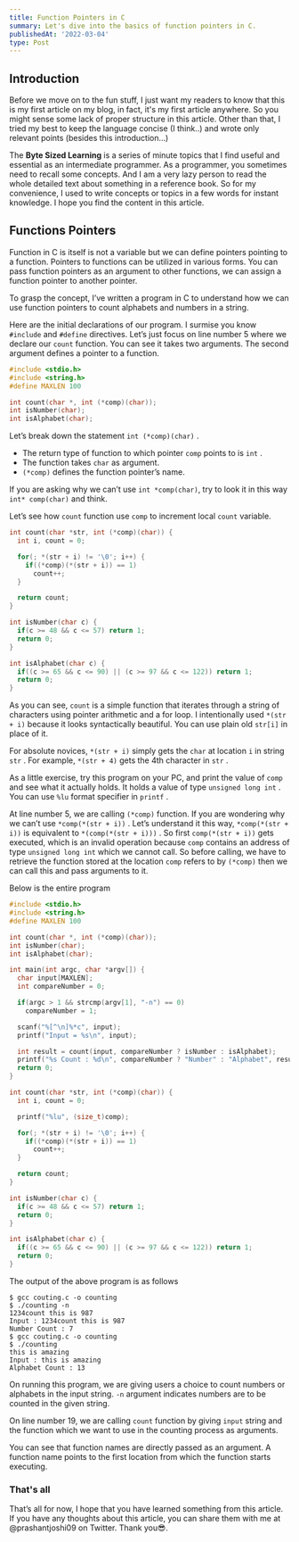 ```yaml
---
title: Function Pointers in C
summary: Let's dive into the basics of function pointers in C.
publishedAt: '2022-03-04'
type: Post
---
```

## Introduction

Before we move on to the fun stuff, I just want my readers to know that this is my first article on my blog, in fact, it's my first article anywhere. So you might sense some lack of proper structure in this article. Other than that, I tried my best to keep the language concise (I think..) and wrote only relevant points (besides this introduction…)

The **Byte Sized Learning** is a series of minute topics that I find useful and essential as an intermediate programmer. As a programmer, you sometimes need to recall some concepts. And I am a very lazy person to read the whole detailed text about something in a reference book. So for my convenience, I used to write concepts or topics in a few words for instant knowledge. I hope you find the content in this article.

## Functions Pointers

Function in C is itself is not a variable but we can define pointers pointing to a function. Pointers to functions can be utilized in various forms. You can pass function pointers as an argument to other functions, we can assign a function pointer to another pointer.

To grasp the concept, I’ve written a program in C to understand how we can use function pointers to count alphabets and numbers in a string.

Here are the initial declarations of our program. I surmise you know `#include` and `#define` directives. Let’s just focus on line number 5 where we declare our `count` function. You can see it takes two arguments. The second argument defines a pointer to a function.

```c
#include <stdio.h>
#include <string.h>
#define MAXLEN 100

int count(char *, int (*comp)(char));
int isNumber(char);
int isAlphabet(char);
```

Let’s break down the statement `int (*comp)(char)` .

- The return type of function to which pointer `comp` points to is `int` .
- The function takes `char` as argument.
- `(*comp)` defines the function pointer’s name.

If you are asking why we can’t use `int *comp(char)`, try to look it in this way `int* comp(char)` and think.

Let’s see how `count` function use `comp` to increment local `count` variable.

```c
int count(char *str, int (*comp)(char)) {
  int i, count = 0;

  for(; *(str + i) != '\0'; i++) {
    if((*comp)(*(str + i)) == 1)
      count++;
  }

  return count;
}

int isNumber(char c) {
  if(c >= 48 && c <= 57) return 1;
  return 0;
}

int isAlphabet(char c) {
  if((c >= 65 && c <= 90) || (c >= 97 && c <= 122)) return 1;
  return 0;
}
```

As you can see, `count` is a simple function that iterates through a string of characters using pointer arithmetic and a for loop. I intentionally used `*(str + i)` because it looks syntactically beautiful. You can use plain old `str[i]` in place of it.

For absolute novices, `*(str + i)` simply gets the `char` at location `i` in string `str` . For example, `*(str + 4)` gets the 4th character in `str` .

As a little exercise, try this program on your PC, and print the value of `comp` and see what it actually holds. It holds a value of type `unsigned long int` . You can use `%lu` format specifier in `printf` .

At line number 5, we are calling `(*comp)` function. If you are wondering why we can’t use `*comp(*(str + i))` . Let’s understand it this way, `*comp(*(str + i))` is equivalent to `*(comp(*(str + i)))` . So first `comp(*(str + i))` gets executed, which is an invalid operation because `comp` contains an address of type `unsigned long int` which we cannot call. So before calling, we have to retrieve the function stored at the location `comp` refers to by `(*comp)` then we can call this and pass arguments to it.

Below is the entire program

```c
#include <stdio.h>
#include <string.h>
#define MAXLEN 100

int count(char *, int (*comp)(char));
int isNumber(char);
int isAlphabet(char);

int main(int argc, char *argv[]) {
  char input[MAXLEN];
  int compareNumber = 0;

  if(argc > 1 && strcmp(argv[1], "-n") == 0)
    compareNumber = 1;

  scanf("%[^\n]%*c", input);
  printf("Input = %s\n", input);

  int result = count(input, compareNumber ? isNumber : isAlphabet);
  printf("%s Count : %d\n", compareNumber ? "Number" : "Alphabet", result);
  return 0;
}

int count(char *str, int (*comp)(char)) {
  int i, count = 0;

  printf("%lu", (size_t)comp);

  for(; *(str + i) != '\0'; i++) {
    if((*comp)(*(str + i)) == 1)
      count++;
  }

  return count;
}

int isNumber(char c) {
  if(c >= 48 && c <= 57) return 1;
  return 0;
}

int isAlphabet(char c) {
  if((c >= 65 && c <= 90) || (c >= 97 && c <= 122)) return 1;
  return 0;
}
```

The output of the above program is as follows

```plain
$ gcc couting.c -o counting
$ ./counting -n
1234count this is 987
Input : 1234count this is 987
Number Count : 7
$ gcc couting.c -o counting
$ ./counting
this is amazing
Input : this is amazing
Alphabet Count : 13
```

On running this program, we are giving users a choice to count numbers or alphabets in the input string. `-n` argument indicates numbers are to be counted in the given string.

On line number 19, we are calling `count` function by giving `input` string and the function which we want to use in the counting process as arguments.

You can see that function names are directly passed as an argument. A function name points to the first location from which the function starts executing.

### That's all

That’s all for now, I hope that you have learned something from this article. If you have any thoughts about this article, you can share them with me at @prashantjoshi09 on Twitter. Thank you😎.
